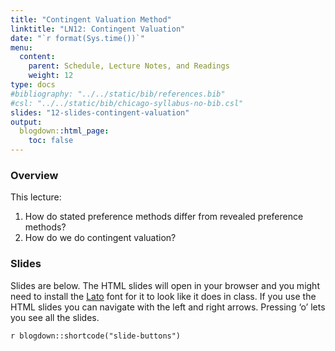 ```yaml
---
title: "Contingent Valuation Method"
linktitle: "LN12: Contingent Valuation"
date: "`r format(Sys.time())`"
menu:
  content:
    parent: Schedule, Lecture Notes, and Readings
    weight: 12
type: docs
#bibliography: "../../static/bib/references.bib"
#csl: "../../static/bib/chicago-syllabus-no-bib.csl"
slides: "12-slides-contingent-valuation"
output:
  blogdown::html_page:
    toc: false
---
```


### Overview

This lecture:

1. How do stated preference methods differ from revealed preference methods?
2. How do we do contingent valuation?

### Slides

Slides are below. 
The HTML slides will open in your browser and you might need to install the [Lato](https://fonts.google.com/specimen/Lato) font for it to look like it does in class.
If you use the HTML slides you can navigate with the left and right arrows.
Pressing 'o' lets you see all the slides.

`r blogdown::shortcode("slide-buttons")`

